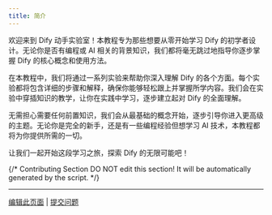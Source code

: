 ```yaml
---
title: 简介
---
```


欢迎来到 Dify 动手实验室！本教程专为那些想要从零开始学习 Dify 的初学者设计。无论你是否有编程或 AI 相关的背景知识，我们都将毫无跳过地指导你逐步掌握 Dify 的核心概念和使用方法。

在本教程中，我们将通过一系列实验来帮助你深入理解 Dify 的各个方面。每个实验都将包含详细的步骤和解释，确保你能够轻松跟上并掌握所学内容。我们会在实验中穿插知识的教学，让你在实践中学习，逐步建立起对 Dify 的全面理解。

无需担心需要任何前置知识，我们会从最基础的概念开始，逐步引导你进入更高级的主题。无论你是完全的新手，还是有一些编程经验但想学习 AI 技术，本教程都将为你提供所需的一切。

让我们一起开始这段学习之旅，探索 Dify 的无限可能吧！

{/*
Contributing Section
DO NOT edit this section!
It will be automatically generated by the script.
*/}

---

[编辑此页面](https://github.com/langgenius/dify-docs/edit/main/zh-hans/workshop/readme.mdx) | [提交问题](https://github.com/langgenius/dify-docs/issues/new?template=docs.yml)

